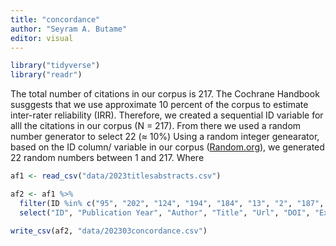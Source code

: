 ```yaml
---
title: "concordance"
author: "Seyram A. Butame"
editor: visual
---
```


```r
library("tidyverse")
library("readr")

```

The total number of citations in our corpus is 217.
The Cochrane Handbook susggests that we use approximate 10 percent of the corpus to estimate inter-rater reliability (IRR). Therefore, we created a sequential ID variable for alll the citations in our corpus (N = 217). From there we used a random number generator to select 22 ($\approx$ 10%)
Using a random integer genearator, based on the ID column/ variable in our corpus ([Random.org](https://www.random.org)), we generated 22 random numbers between 1 and 217. Where 

```r

af1 <- read_csv("data/2023titlesabstracts.csv")

af2 <- af1 %>%
  filter(ID %in% c("95", "202", "124", "194", "184", "13", "2", "187", "153", "115", "86", "192", "33", "210", "196", "91", "111", "99", "1", "207", "103", "7")) %>%
  select("ID", "Publication Year", "Author", "Title", "Url", "DOI", "Extra")

write_csv(af2, "data/202303concordance.csv")


```

